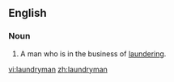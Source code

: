 ==English==

===Noun===
{{en-noun|laundrymen}}

# A man who is in the business of [[laundering]].

[[vi:laundryman]]
[[zh:laundryman]]